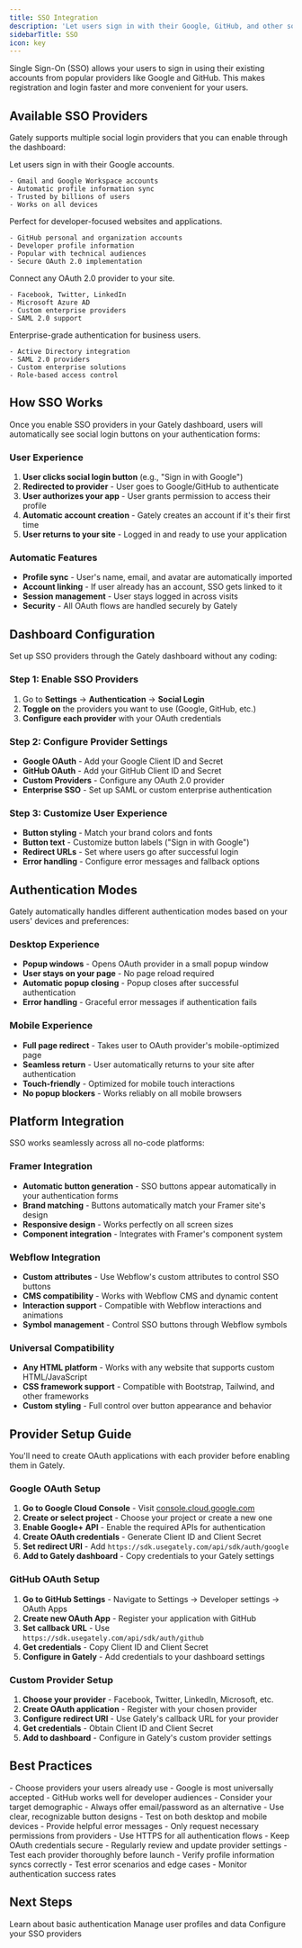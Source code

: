 ```yaml
---
title: SSO Integration
description: 'Let users sign in with their Google, GitHub, and other social accounts'
sidebarTitle: SSO
icon: key
---
```


Single Sign-On (SSO) allows your users to sign in using their existing accounts from popular providers like Google and GitHub. This makes registration and login faster and more convenient for your users.

## Available SSO Providers

Gately supports multiple social login providers that you can enable through the dashboard:

<CardGroup cols={2}>
  <Card title="Google OAuth" icon="google">
    Let users sign in with their Google accounts.
    
    - Gmail and Google Workspace accounts
    - Automatic profile information sync
    - Trusted by billions of users
    - Works on all devices
  </Card>
  
  <Card title="GitHub OAuth" icon="github">
    Perfect for developer-focused websites and applications.
    
    - GitHub personal and organization accounts
    - Developer profile information
    - Popular with technical audiences
    - Secure OAuth 2.0 implementation
  </Card>
  
  <Card title="Custom OAuth" icon="key">
    Connect any OAuth 2.0 provider to your site.
    
    - Facebook, Twitter, LinkedIn
    - Microsoft Azure AD
    - Custom enterprise providers
    - SAML 2.0 support
  </Card>
  
  <Card title="Enterprise SSO" icon="building">
    Enterprise-grade authentication for business users.
    
    - Active Directory integration
    - SAML 2.0 providers
    - Custom enterprise solutions
    - Role-based access control
  </Card>
</CardGroup>

## How SSO Works

Once you enable SSO providers in your Gately dashboard, users will automatically see social login buttons on your authentication forms:

### User Experience
1. **User clicks social login button** (e.g., "Sign in with Google")
2. **Redirected to provider** - User goes to Google/GitHub to authenticate
3. **User authorizes your app** - User grants permission to access their profile
4. **Automatic account creation** - Gately creates an account if it's their first time
5. **User returns to your site** - Logged in and ready to use your application

### Automatic Features
- **Profile sync** - User's name, email, and avatar are automatically imported
- **Account linking** - If user already has an account, SSO gets linked to it
- **Session management** - User stays logged in across visits
- **Security** - All OAuth flows are handled securely by Gately

## Dashboard Configuration

Set up SSO providers through the Gately dashboard without any coding:

### Step 1: Enable SSO Providers
1. Go to **Settings** → **Authentication** → **Social Login**
2. **Toggle on** the providers you want to use (Google, GitHub, etc.)
3. **Configure each provider** with your OAuth credentials

### Step 2: Configure Provider Settings
- **Google OAuth** - Add your Google Client ID and Secret
- **GitHub OAuth** - Add your GitHub Client ID and Secret  
- **Custom Providers** - Configure any OAuth 2.0 provider
- **Enterprise SSO** - Set up SAML or custom enterprise authentication

### Step 3: Customize User Experience
- **Button styling** - Match your brand colors and fonts
- **Button text** - Customize button labels ("Sign in with Google")
- **Redirect URLs** - Set where users go after successful login
- **Error handling** - Configure error messages and fallback options

## Authentication Modes

Gately automatically handles different authentication modes based on your users' devices and preferences:

### Desktop Experience
- **Popup windows** - Opens OAuth provider in a small popup window
- **User stays on your page** - No page reload required
- **Automatic popup closing** - Popup closes after successful authentication
- **Error handling** - Graceful error messages if authentication fails

### Mobile Experience  
- **Full page redirect** - Takes user to OAuth provider's mobile-optimized page
- **Seamless return** - User automatically returns to your site after authentication
- **Touch-friendly** - Optimized for mobile touch interactions
- **No popup blockers** - Works reliably on all mobile browsers

## Platform Integration

SSO works seamlessly across all no-code platforms:

### Framer Integration
- **Automatic button generation** - SSO buttons appear automatically in your authentication forms
- **Brand matching** - Buttons automatically match your Framer site's design
- **Responsive design** - Works perfectly on all screen sizes
- **Component integration** - Integrates with Framer's component system

### Webflow Integration
- **Custom attributes** - Use Webflow's custom attributes to control SSO buttons
- **CMS compatibility** - Works with Webflow CMS and dynamic content
- **Interaction support** - Compatible with Webflow interactions and animations
- **Symbol management** - Control SSO buttons through Webflow symbols

### Universal Compatibility
- **Any HTML platform** - Works with any website that supports custom HTML/JavaScript
- **CSS framework support** - Compatible with Bootstrap, Tailwind, and other frameworks
- **Custom styling** - Full control over button appearance and behavior

## Provider Setup Guide

<Warning>
You'll need to create OAuth applications with each provider before enabling them in Gately.
</Warning>

### Google OAuth Setup
1. **Go to Google Cloud Console** - Visit [console.cloud.google.com](https://console.cloud.google.com)
2. **Create or select project** - Choose your project or create a new one
3. **Enable Google+ API** - Enable the required APIs for authentication
4. **Create OAuth credentials** - Generate Client ID and Client Secret
5. **Set redirect URI** - Add `https://sdk.usegately.com/api/sdk/auth/google`
6. **Add to Gately dashboard** - Copy credentials to your Gately settings

### GitHub OAuth Setup  
1. **Go to GitHub Settings** - Navigate to Settings → Developer settings → OAuth Apps
2. **Create new OAuth App** - Register your application with GitHub
3. **Set callback URL** - Use `https://sdk.usegately.com/api/sdk/auth/github`
4. **Get credentials** - Copy Client ID and Client Secret
5. **Configure in Gately** - Add credentials to your dashboard settings

### Custom Provider Setup
1. **Choose your provider** - Facebook, Twitter, LinkedIn, Microsoft, etc.
2. **Create OAuth application** - Register with your chosen provider
3. **Configure redirect URI** - Use Gately's callback URL for your provider
4. **Get credentials** - Obtain Client ID and Client Secret
5. **Add to dashboard** - Configure in Gately's custom provider settings

## Best Practices

<AccordionGroup>
  <Accordion title="Provider Selection">
    - Choose providers your users already use
    - Google is most universally accepted
    - GitHub works well for developer audiences
    - Consider your target demographic
  </Accordion>
  
  <Accordion title="User Experience">
    - Always offer email/password as an alternative
    - Use clear, recognizable button designs
    - Test on both desktop and mobile devices
    - Provide helpful error messages
  </Accordion>
  
  <Accordion title="Security & Privacy">
    - Only request necessary permissions from providers
    - Use HTTPS for all authentication flows
    - Keep OAuth credentials secure
    - Regularly review and update provider settings
  </Accordion>
  
  <Accordion title="Testing">
    - Test each provider thoroughly before launch
    - Verify profile information syncs correctly
    - Test error scenarios and edge cases
    - Monitor authentication success rates
  </Accordion>
</AccordionGroup>

## Next Steps

<CardGroup cols={3}>
  <Card
    title="Authentication"
    icon="key"
    href="/authentication"
  >
    Learn about basic authentication
  </Card>
  <Card
    title="User Management"
    icon="user"
    href="/user-management"
  >
    Manage user profiles and data
  </Card>
  <Card
    title="Dashboard"
    icon="settings"
    href="https://app.usegately.com"
  >
    Configure your SSO providers
  </Card>
</CardGroup>